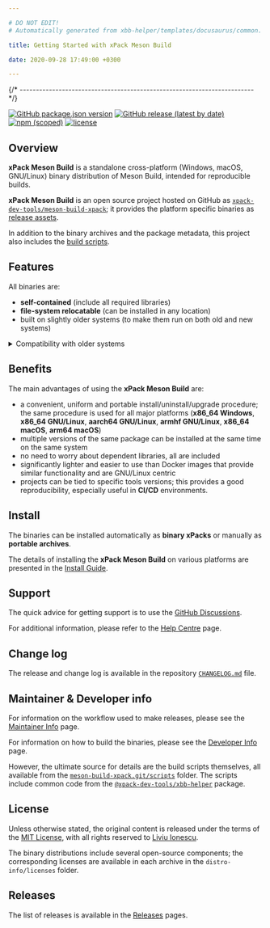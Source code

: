 ```yaml
---

# DO NOT EDIT!
# Automatically generated from xbb-helper/templates/docusaurus/common.

title: Getting Started with xPack Meson Build

date: 2020-09-28 17:49:00 +0300

---
```



{/* ------------------------------------------------------------------------ */}

[![GitHub package.json version](https://img.shields.io/github/package-json/v/xpack-dev-tools/meson-build-xpack)](https://github.com/xpack-dev-tools/meson-build-xpack/blob/xpack/package.json)
[![GitHub release (latest by date)](https://img.shields.io/github/v/release/xpack-dev-tools/meson-build-xpack)](https://github.com/xpack-dev-tools/meson-build-xpack/releases/)
[![npm (scoped)](https://img.shields.io/npm/v/@xpack-dev-tools/meson-build.svg?color=blue)](https://www.npmjs.com/package/@xpack-dev-tools/meson-build/)
[![license](https://img.shields.io/github/license/xpack-dev-tools/meson-build-xpack)](https://github.com/xpack-dev-tools/meson-build-xpack/blob/xpack/LICENSE)

## Overview

**xPack Meson Build** is a standalone cross-platform (Windows, macOS, GNU/Linux)
binary distribution of Meson Build,
intended for reproducible builds.

<Overview/>

**xPack Meson Build** is an open source project hosted on GitHub as
[`xpack-dev-tools/meson-build-xpack`](https://github.com/xpack-dev-tools/meson-build-xpack);
it provides the platform specific binaries as
[release assets](https://github.com/xpack-dev-tools/meson-build-xpack/releases).

In addition to the binary archives and the package metadata,
this project also includes the
[build scripts](https://github.com/xpack-dev-tools/meson-build-xpack/tree/xpack/scripts).

<UpgradeNotice/>

## Features

All binaries are:

- **self-contained** (include all required libraries)
- **file-system relocatable** (can be installed in any location)
- built on slightly older systems (to make them run on both old and new systems)

<details>
<summary>Compatibility with older systems</summary>

Given that most operating systems maintain significant compatibility
with older versions, building an application on an older system ensures
that the same binary can run on newer versions. Conversely, building an
application on a newer system may utilize library features that are
not available in older versions, making backward compatibility less
feasible.

</details>

## Benefits

The main advantages of using the **xPack Meson Build** are:

- a convenient, uniform and portable install/uninstall/upgrade procedure;
  the same procedure is used for all major
  platforms (**x86_64 Windows**,
  **x86_64 GNU/Linux**,
  **aarch64 GNU/Linux**,
  **armhf GNU/Linux**,
  **x86_64 macOS**,
  **arm64 macOS**)
- multiple versions of the same package can be installed at the same time on
  the same system
- no need to worry about dependent libraries, all are included
- significantly lighter and easier to use than Docker images that provide
  similar functionality and are GNU/Linux centric
- projects can be tied to specific tools versions; this provides a good
  reproducibility, especially useful in **CI/CD** environments.

<Compatibility/>

## Install

The binaries can be installed automatically as **binary xPacks** or manually as
**portable archives**.

The details of installing the **xPack Meson Build** on various platforms are
presented in the
[Install Guide](/docs/install/).

<Documentation/>

<ReleaseSchedule/>

## Support

The quick advice for getting support is to use the
[GitHub Discussions](https://github.com/xpack-dev-tools/meson-build-xpack/discussions/).

For additional information, please refer to the
[Help Centre](/docs/support/) page.

## Change log

The release and change log is available in the repository
[`CHANGELOG.md`](https://github.com/xpack-dev-tools/meson-build-xpack/blob/xpack/CHANGELOG.md) file.

## Maintainer & Developer info

For information on the workflow used to make releases, please see the
[Maintainer Info](/docs/maintainer-info/) page.

For information on how to build the binaries, please see the
[Developer Info](/docs/developer-info/) page.

However, the ultimate source for details are the build scripts themselves,
all available from the
[`meson-build-xpack.git/scripts`](https://github.com/xpack-dev-tools/meson-build-xpack/tree/xpack/scripts/)
folder. The scripts include common code from the [`@xpack-dev-tools/xbb-helper`](https://github.com/xpack-dev-tools/xbb-helper-xpack) package.

## License

Unless otherwise stated, the original content is released under the terms of the
[MIT License](https://opensource.org/licenses/mit/),
with all rights reserved to
[Liviu Ionescu](https://github.com/ilg-ul).

The binary distributions include several open-source components; the
corresponding licenses are available in each archive in the
`distro-info/licenses` folder.

## Releases

The list of releases is available in the [Releases](/docs/releases/) pages.
